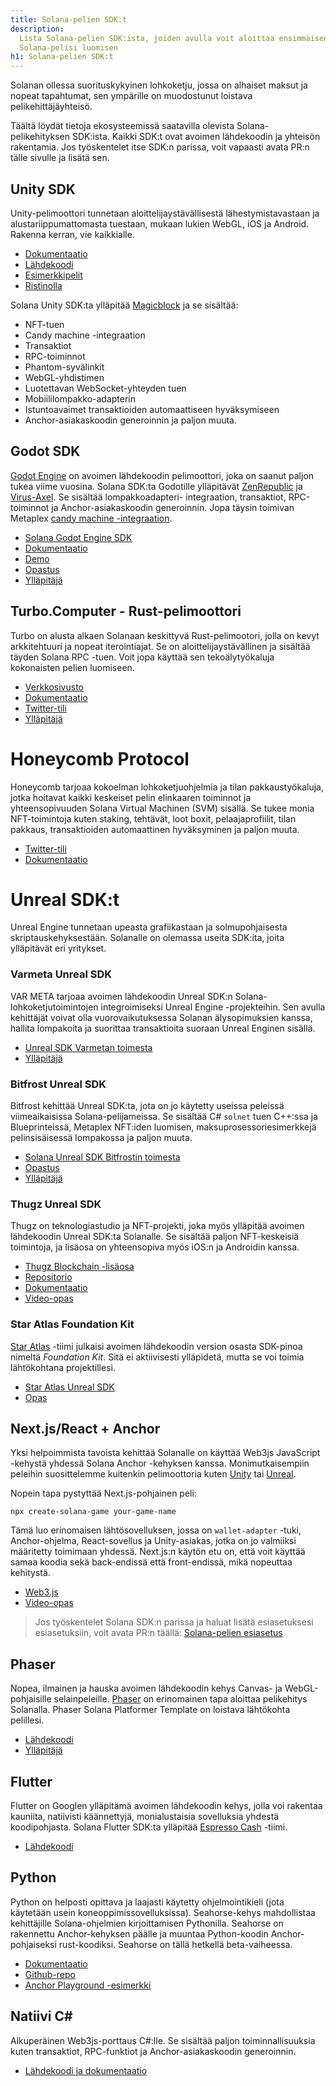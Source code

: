 ```yaml
---
title: Solana-pelien SDK:t
description:
  Lista Solana-pelien SDK:ista, joiden avulla voit aloittaa ensimmäisen
  Solana-pelisi luomisen
h1: Solana-pelien SDK:t
---
```


Solanan ollessa suorituskykyinen lohkoketju, jossa on alhaiset maksut ja nopeat
tapahtumat, sen ympärille on muodostunut loistava pelikehittäjäyhteisö.

Täältä löydät tietoja ekosysteemissä saatavilla olevista Solana-pelikehityksen
SDK:ista. Kaikki SDK:t ovat avoimen lähdekoodin ja yhteisön rakentamia. Jos
työskentelet itse SDK:n parissa, voit vapaasti avata PR:n tälle sivulle ja
lisätä sen.

## Unity SDK

Unity-pelimoottori tunnetaan aloittelijaystävällisestä lähestymistavastaan ja
alustariippumattomasta tuestaan, mukaan lukien WebGL, iOS ja Android. Rakenna
kerran, vie kaikkialle.

- [Dokumentaatio](https://docs.magicblock.gg/introduction)
- [Lähdekoodi](https://github.com/magicblock-labs/Solana.Unity-SDK)
- [Esimerkkipelit](https://github.com/solana-developers/solana-game-examples)
- [Ristinolla](https://blog.magicblock.gg/bolt-tic-tac-toe/)

Solana Unity SDK:ta ylläpitää [Magicblock](https://www.magicblock.gg/) ja se
sisältää:

- NFT-tuen
- Candy machine -integraation
- Transaktiot
- RPC-toiminnot
- Phantom-syvälinkit
- WebGL-yhdistimen
- Luotettavan WebSocket-yhteyden tuen
- Mobiililompakko-adapterin
- Istuntoavaimet transaktioiden automaattiseen hyväksymiseen
- Anchor-asiakaskoodin generoinnin ja paljon muuta.

## Godot SDK

[Godot Engine](https://godotengine.org/) on avoimen lähdekoodin pelimoottori,
joka on saanut paljon tukea viime vuosina. Solana SDK:ta Godotille ylläpitävät
[ZenRepublic](https://twitter.com/ZenRepublicNDM) ja
[Virus-Axel](https://twitter.com/AxelBenjam). Se sisältää lompakkoadapteri-
integraation, transaktiot, RPC-toiminnot ja Anchor-asiakaskoodin generoinnin.
Jopa täysin toimivan Metaplex
[candy machine -integraation](https://zenwiki.gitbook.io/solana-godot-sdk-docs/guides/setup-candy-machine).

- [Solana Godot Engine SDK](https://github.com/Virus-Axel/godot-solana-sdk)
- [Dokumentaatio](https://zenwiki.gitbook.io/solana-godot-sdk-docs)
- [Demo](https://github.com/ZenRepublic/GodotSolanaSDKDemoPackage)
- [Opastus](https://www.youtube.com/watch?v=tszFPInYmXQ)
- [Ylläpitäjä](https://twitter.com/ZenRepublicNDM)

## Turbo.Computer - Rust-pelimoottori

Turbo on alusta alkaen Solanaan keskittyvä Rust-pelimootori, jolla on kevyt
arkkitehtuuri ja nopeat iterointiajat. Se on aloittelijaystävällinen ja sisältää
täyden Solana RPC -tuen. Voit jopa käyttää sen tekoälytyökaluja kokonaisten
pelien luomiseen.

- [Verkkosivusto](https://turbo.computer/)
- [Dokumentaatio](https://docs.turbo.computer/)
- [Twitter-tili](https://twitter.com/makegamesfast)
- [Ylläpitäjä](https://twitter.com/jozanza)

# Honeycomb Protocol

Honeycomb tarjoaa kokoelman lohkoketjuohjelmia ja tilan pakkaustyökaluja, jotka
hoitavat kaikki keskeiset pelin elinkaaren toiminnot ja yhteensopivuuden Solana
Virtual Machinen (SVM) sisällä. Se tukee monia NFT-toimintoja kuten staking,
tehtävät, loot boxit, pelaajaprofiilit, tilan pakkaus, transaktioiden
automaattinen hyväksyminen ja paljon muuta.

- [Twitter-tili](https://twitter.com/honeycomb_prtcl)
- [Dokumentaatio](https://docs.honeycombprotocol.com/)

# Unreal SDK:t

Unreal Engine tunnetaan upeasta grafiikastaan ja solmupohjaisesta
skriptauskehyksestään. Solanalle on olemassa useita SDK:ita, joita ylläpitävät
eri yritykset.

### Varmeta Unreal SDK

VAR META tarjoaa avoimen lähdekoodin Unreal SDK:n Solana-lohkoketjutoimintojen
integroimiseksi Unreal Engine -projekteihin. Sen avulla kehittäjät voivat olla
vuorovaikutuksessa Solanan älysopimuksien kanssa, hallita lompakoita ja
suorittaa transaktioita suoraan Unreal Enginen sisällä.

- [Unreal SDK Varmetan toimesta](https://github.com/VAR-META-Tech/UnrealSolanaSDK)
- [Ylläpitäjä](https://www.var-meta.com/)

### Bitfrost Unreal SDK

Bitfrost kehittää Unreal SDK:ta, jota on jo käytetty useissa peleissä
viimeaikaisissa Solana-pelijameissa. Se sisältää C# `solnet` tuen C++:ssa ja
Blueprinteissä, Metaplex NFT:iden luomisen, maksuprosessoriesimerkkejä
pelinsisäisessä lompakossa ja paljon muuta.

- [Solana Unreal SDK Bitfrostin toimesta](https://github.com/Bifrost-Technologies/Solana-Unreal-SDK)
- [Opastus](https://www.youtube.com/watch?v=S8fm8mFeUkk)
- [Ylläpitäjä](https://twitter.com/BifrostTitan)

### Thugz Unreal SDK

Thugz on teknologiastudio ja NFT-projekti, joka myös ylläpitää avoimen
lähdekoodin Unreal SDK:ta Solanalle. Se sisältää paljon NFT-keskeisiä
toimintoja, ja lisäosa on yhteensopiva myös iOS:n ja Androidin kanssa.

- [Thugz Blockchain -lisäosa](https://www.fab.com/listings/a7e220ba-93e5-4a3b-99e7-17b13da76f05)
- [Repositorio](https://github.com/ThugzLabs/Thugz-BC-Plugin-Packaged-for-UE5.4)
- [Dokumentaatio](https://thugzblockchainplugin-docs.vercel.app/)
- [Video-opas](https://www.youtube.com/watch?v=dS7sTZd_E9U&ab_channel=ThugzNFT)

### Star Atlas Foundation Kit

[Star Atlas](https://staratlas.com/) -tiimi julkaisi avoimen lähdekoodin version
osasta SDK-pinoa nimeltä _Foundation Kit_. Sitä ei aktiivisesti ylläpidetä,
mutta se voi toimia lähtökohtana projektillesi.

- [Star Atlas Unreal SDK](https://github.com/staratlasmeta/FoundationKit)
- [Opas](https://www.youtube.com/watch?v=S8fm8mFeUkk)

## Next.js/React + Anchor

Yksi helpoimmista tavoista kehittää Solanalle on käyttää Web3js JavaScript
-kehystä yhdessä Solana Anchor -kehyksen kanssa. Monimutkaisempiin peleihin
suosittelemme kuitenkin pelimoottoria kuten [Unity](#unity-sdk) tai
[Unreal](#unreal-sdks).

Nopein tapa pystyttää Next.js-pohjainen peli:

```shell
npx create-solana-game your-game-name
```

Tämä luo erinomaisen lähtösovelluksen, jossa on `wallet-adapter` -tuki,
Anchor-ohjelma, React-sovellus ja Unity-asiakas, jotka on jo valmiiksi
määritetty toimimaan yhdessä. Next.js:n käytön etu on, että voit käyttää samaa
koodia sekä back-endissä että front-endissä, mikä nopeuttaa kehitystä.

- [Web3.js](https://solana.com/docs/clients/javascript)
- [Video-opas](https://www.youtube.com/watch?v=fnhivg_pemI&t=1s&ab_channel=Solana)

> Jos työskentelet Solana SDK:n parissa ja haluat lisätä esiasetuksesi
> esiasetuksiin, voit avata PR:n täällä:
> [Solana-pelien esiasetus](https://github.com/solana-developers/solana-game-preset)

## Phaser

Nopea, ilmainen ja hauska avoimen lähdekoodin kehys Canvas- ja WebGL-pohjaisille
selainpeleille. [Phaser](https://phaser.io/) on erinomainen tapa aloittaa
pelikehitys Solanalla. Phaser Solana Platformer Template on loistava lähtökohta
pelillesi.

- [Lähdekoodi](https://github.com/Bread-Heads-NFT/phaser-solana-platformer-template)
- [Ylläpitäjä](https://twitter.com/blockiosaurus)

## Flutter

Flutter on Googlen ylläpitämä avoimen lähdekoodin kehys, jolla voi rakentaa
kauniita, natiivisti käännettyjä, monialustaisia sovelluksia yhdestä
koodipohjasta. Solana Flutter SDK:ta ylläpitää
[Espresso Cash](https://www.espressocash.com/) -tiimi.

- [Lähdekoodi](https://github.com/espresso-cash/espresso-cash-public)

## Python

Python on helposti opittava ja laajasti käytetty ohjelmointikieli (jota
käytetään usein koneoppimissovelluksissa). Seahorse-kehys mahdollistaa
kehittäjille Solana-ohjelmien kirjoittamisen Pythonilla. Seahorse on rakennettu
Anchor-kehyksen päälle ja muuntaa Python-koodin Anchor-pohjaiseksi
rust-koodiksi. Seahorse on tällä hetkellä beta-vaiheessa.

- [Dokumentaatio](https://www.seahorse.dev/)
- [Github-repo](https://github.com/solana-developers/seahorse)
- [Anchor Playground -esimerkki](https://beta.solpg.io/tutorials/hello-seahorse)

## Natiivi C#

Alkuperäinen Web3js-porttaus C#:lle. Se sisältää paljon toiminnallisuuksia kuten
transaktiot, RPC-funktiot ja Anchor-asiakaskoodin generoinnin.

- [Lähdekoodi ja dokumentaatio](https://github.com/bmresearch/Solnet/blob/master/docs/articles/getting_started.md)
